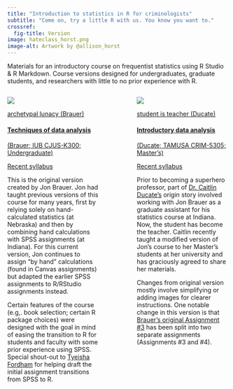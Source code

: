 ```yaml
---
title: "Introduction to statistics in R for criminologists"
subtitle: "Come on, try a little R with us. You know you want to." 
crossref:
  fig-title: Version
image: hateclass_horst.png
image-alt: Artwork by @allison_horst
---
```


Materials for an introductory course on frequentist statistics using R Studio & R Markdown. Course versions designed for undergraduates, graduate students, and researchers with little to no prior experience with R.


:::: {.columns}

::: {.column width="45%"}

::: {#fig-Brauer-confused}
[![](Brauer-confused.jpg)](1_ugrad_stats/index.html)

[archetypal lunacy (Brauer)](1_ugrad_stats/index.html)
:::
#### [Techniques of data analysis](1_ugrad_stats/index.html)
[(Brauer; IUB CJUS-K300; Undergraduate)](1_ugrad_stats/index.html)

[Recent syllabus](1_ugrad_stats/CJUS-K300-Summer23-syllabus.pdf) 

This is the original version created by Jon Brauer. Jon had taught previous versions of this course for many years, first by relying solely on hand-calculated statistics (at Nebraska) and then by combining hand calculations with SPSS assignments (at Indiana). For this current version, Jon continues to assign "by hand" calculations (found in Canvas assignments) but adapted the earlier SPSS assignments to R/RStudio assignments instead. 

Certain features of the course (e.g,. book selection; certain R package choices) were designed with the goal in mind of easing the transition to R for students and faculty with some prior experience using SPSS. Special shout-out to [Tyeisha Fordham](https://criminaljustice.indiana.edu/about/graduate-students/fordham_tyeisha.html) for helping draft the initial assignment transitions from SPSS to R.
:::

::: {.column width="10%"}
<!-- empty column to create gap -->
:::

::: {.column width="45%"}

::: {#fig-Caitlin-grad}
[![](Brauer-Caitlin2.jpg)](4_grad_stats_Ducate/index.html)

[student is teacher (Ducate)](4_grad_stats_Ducate/index.html)
:::

#### [Introductory data analysis](4_grad_stats_Ducate/index.html)
[(Ducate; TAMUSA CRIM-5305; Master's)](4_grad_stats_Ducate/index.html)

[Recent syllabus](https://apps.tamusa.edu/info/syllabi/Spring2023/Data-Analysis-CRIM-5305-600.pdf)

Prior to becoming a superhero professor, part of [Dr. Caitlin Ducate's](https://www.csducate.com/) origin story involved working with Jon Brauer as a graduate assistant for his statistics course at Indiana. Now, the student has become the teacher. Caitlin recently taught a modified version of Jon's course to her Master's students at her university and has graciously agreed to share her materials. 

Changes from original version mostly involve simplifying or adding images for clearer instructions. One notable change in this version is that [Brauer's original Assignment #3](./1_ugrad_stats/ugrad-stats_Rassign/Assignment_3_JRB.html) has been split into two separate assignments (Assignments #3 and #4).
:::

::::
